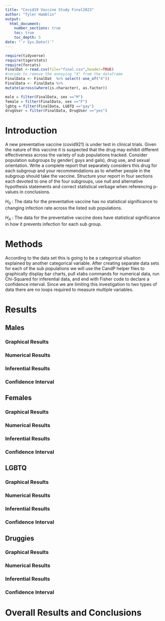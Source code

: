 ```yaml
---
title: "Covid19 Vaccine Study Final2023"
author: "Tyler Hamblin"
output: 
  html_document:
    number_sections: true
    toc: true
    toc_depth: 5
date: "`r Sys.Date()`" 
---
```


```r
require(tidyverse)
require(tigerstats)
require(forcats)
FinalDat <-read.csv(file="final.csv",header=TRUE)
#recode to remove the annoying "X" from the dataframe
FinalData <- FinalDat  %>% select(-one_of("X"))
FinalData <- FinalData %>%
mutate(across(where(is.character), as.factor))

male = filter(FinalData, sex =="M")
female = filter(FinalData, sex =="F")
lgbtq = filter(FinalData, LGBTQ =="gay")
drugUser = filter(FinalData, DrugUser =="yes")

```

# Introduction

A new  preventative vaccine (covid921) is under test in clinical trials. Given the nature of this vaccine it is suspected that the drug may exhibit different effectiveness across the variety of sub populations tracked. Consider population subgroups by gender( guys and gals), drug use, and sexual orientation. Write a complete report that separately considers this drug for each subgroup and your recommendations as to whether people in the subgroup should take the vaccine. Structure your report in four sections each devoted to one of the four subgroups, use null and alternative hypothesis statements and correct statistical verbage when referencing p-values in conclusions.


$H_0$ : The data for the preventative vaccine has no statistical significance to changing infection rate across the listed sub populations. 


$H_A$ : The data for the preventative vaccine does have statistical significance in how it prevents infection for each sub group. 



# Methods
According to the data set this is going to be a categorical situation explained by another categorical variable. After creating separate data sets for each of the sub populations we will use the CandP helper files to graphically display bar charts, pull xtabs commands for numerical data, run Chi-Squared for inferential data, and end with Fisher code to declare a confidence interval. Since we are limiting this investigation to two types of data there are no loops required to measure multiple variables. 

# Results

## Males

### Graphical Results


### Numerical Results


### Inferential Results


### Confidence Interval


## Females

### Graphical Results


### Numerical Results


### Inferential Results


### Confidence Interval


## LGBTQ

### Graphical Results


### Numerical Results


### Inferential Results


### Confidence Interval


## Druggies

### Graphical Results


### Numerical Results


### Inferential Results


### Confidence Interval



# Overall Results and Conclusions







